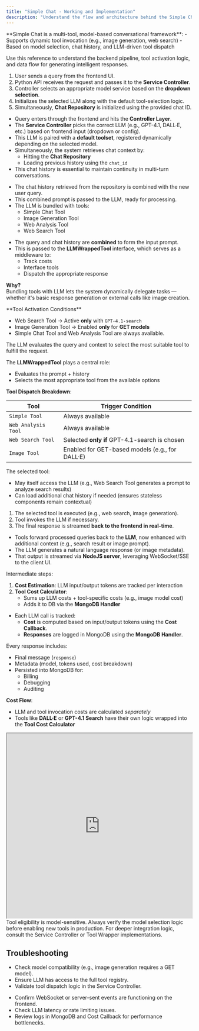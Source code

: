 ```yaml
---
title: "Simple Chat - Working and Implementation"
description: "Understand the flow and architecture behind the Simple Chat powered by Python API and tool-enabled LLMs."
---
```


<Info>
  **Simple Chat is a multi-tool, model-based conversational framework**:
  - Supports dynamic tool invocation (e.g., image generation, web search)
  - Based on model selection, chat history, and LLM-driven tool dispatch
</Info>

Use this reference to understand the backend pipeline, tool activation logic, and data flow for generating intelligent responses.

<Steps>

<Step title="User Query Flow">

1. User sends a query from the frontend UI.
2. Python API receives the request and passes it to the **Service Controller**.
3. Controller selects an appropriate model service based on the **dropdown selection**.
4. Initializes the selected LLM along with the default tool-selection logic.
5. Simultaneously, **Chat Repository** is initialized using the provided chat ID.

</Step>

<Step title="User Query Flow – Deep Dive">

- Query enters through the frontend and hits the **Controller Layer**.
- The **Service Controller** picks the correct LLM (e.g., GPT-4.1, DALL·E, etc.) based on frontend input (dropdown or config).
- This LLM is paired with a **default toolset**, registered dynamically depending on the selected model.
- Simultaneously, the system retrieves chat context by:
  - Hitting the **Chat Repository**
  - Loading previous history using the `chat_id`
- This chat history is essential to maintain continuity in multi-turn conversations.

</Step>

<Step title="Preparing the Prompt">

- The chat history retrieved from the repository is combined with the new user query.
- This combined prompt is passed to the LLM, ready for processing.
- The LLM is bundled with tools:
  - Simple Chat Tool
  - Image Generation Tool
  - Web Analysis Tool
  - Web Search Tool

</Step>

<Step title="Preparing the Prompt – Developer Notes">

- The query and chat history are **combined** to form the input prompt.
- This is passed to the **LLMWrappedTool** interface, which serves as a middleware to:
  - Track costs
  - Interface tools
  - Dispatch the appropriate response

**Why?**  
Bundling tools with LLM lets the system dynamically delegate tasks — whether it's basic response generation or external calls like image creation.

</Step>

<Step title="Tool Invocation Logic">

<Info>
  **Tool Activation Conditions**
</Info>

- Web Search Tool → Active **only** with `GPT-4.1-search`  
- Image Generation Tool → Enabled **only** for **GET models**  
- Simple Chat Tool and Web Analysis Tool are always available.

The LLM evaluates the query and context to select the most suitable tool to fulfill the request.

</Step>

<Step title="Tool Invocation Logic – Internal Flow">

The **LLMWrappedTool** plays a central role:
- Evaluates the prompt + history
- Selects the most appropriate tool from the available options

**Tool Dispatch Breakdown**:

| Tool               | Trigger Condition                              |
|--------------------|-------------------------------------------------|
| `Simple Tool`      | Always available                                |
| `Web Analysis Tool`| Always available                                |
| `Web Search Tool`  | Selected **only if** GPT-4.1-search is chosen   |
| `Image Tool`       | Enabled for GET-based models (e.g., for DALL·E) |

The selected tool:
- May itself access the LLM (e.g., Web Search Tool generates a prompt to analyze search results)
- Can load additional chat history if needed (ensures stateless components remain contextual)

</Step>

<Step title="Streaming the Response">

1. The selected tool is executed (e.g., web search, image generation).
2. Tool invokes the LLM if necessary.
3. The final response is streamed **back to the frontend in real-time**.

</Step>

<Step title="Tool Response and Streaming – Execution Order">

- Tools forward processed queries back to the **LLM**, now enhanced with additional context (e.g., search result or image prompt).
- The LLM generates a natural language response (or image metadata).
- That output is streamed via **NodeJS server**, leveraging WebSocket/SSE to the client UI.

Intermediate steps:
1. **Cost Estimation**: LLM input/output tokens are tracked per interaction
2. **Tool Cost Calculator**:
   - Sums up LLM costs + tool-specific costs (e.g., image model cost)
   - Adds it to DB via the **MongoDB Handler**

</Step>

<Step title="Logging and Storage">

- Each LLM call is tracked:
  - **Cost** is computed based on input/output tokens using the **Cost Callback**.
  - **Responses** are logged in MongoDB using the **MongoDB Handler**.

</Step>

<Step title="Response Logging and Cost Management – Backing Services">

Every response includes:
- Final message (`response`)
- Metadata (model, tokens used, cost breakdown)
- Persisted into MongoDB for:
  - Billing
  - Debugging
  - Auditing

**Cost Flow**:
- LLM and tool invocation costs are calculated *separately*
- Tools like **DALL·E** or **GPT-4.1 Search** have their own logic wrapped into the **Tool Cost Calculator**

</Step>

<Step title="Architecture Overview">

<iframe src="https://drive.google.com/file/d/1OBW4Rn0mxp8n4SEOf78USnpgvYn5Skc5/preview" width="100%" height="500" allow="autoplay"></iframe>

</Step>

</Steps>

<Note>
  Tool eligibility is model-sensitive. Always verify the model selection logic before enabling new tools in production. For deeper integration logic, consult the Service Controller or Tool Wrapper implementations.
</Note>

## Troubleshooting

<AccordionGroup>

<Accordion title="Tool does not trigger">

- Check model compatibility (e.g., image generation requires a GET model).
- Ensure LLM has access to the full tool registry.
- Validate tool dispatch logic in the Service Controller.

</Accordion>

<Accordion title="Response not streaming or delayed">

- Confirm WebSocket or server-sent events are functioning on the frontend.
- Check LLM latency or rate limiting issues.
- Review logs in MongoDB and Cost Callback for performance bottlenecks.

</Accordion>

</AccordionGroup>
